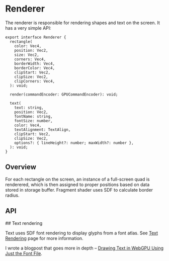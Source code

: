 
# Renderer

The renderer is responsible for rendering shapes and text on the screen. It has a very simple API:

```tsx
export interface Renderer {
  rectangle(
    color: Vec4,
    position: Vec2,
    size: Vec2,
    corners: Vec4,
    borderWidth: Vec4,
    borderColor: Vec4,
    clipStart: Vec2,
    clipSize: Vec2,
    clipCorners: Vec4,
  ): void;

  render(commandEncoder: GPUCommandEncoder): void;

  text(
    text: string,
    position: Vec2,
    fontName: string,
    fontSize: number,
    color: Vec4,
    textAlignment: TextAlign,
    clipStart: Vec2,
    clipSize: Vec2,
    options?: { lineHeight?: number; maxWidth?: number },
  ): void;
}
```

## Overview

For each rectangle on the screen, an instance of a full-screen quad is renderered, which is then assigned to proper positions based on data stored in storage buffer. Fragment shader uses SDF to calculate border radius.

## API

<Api />
## Text rendering

Text uses SDF font rendering to display glyphs from a font atlas. See [Text Rendering](/text-rendering) page for more information.

I wrote a blogpost that goes more in depth – [Drawing Text in WebGPU Using Just the Font File](https://tchayen.com/drawing-text-in-webgpu-using-just-the-font-file).
